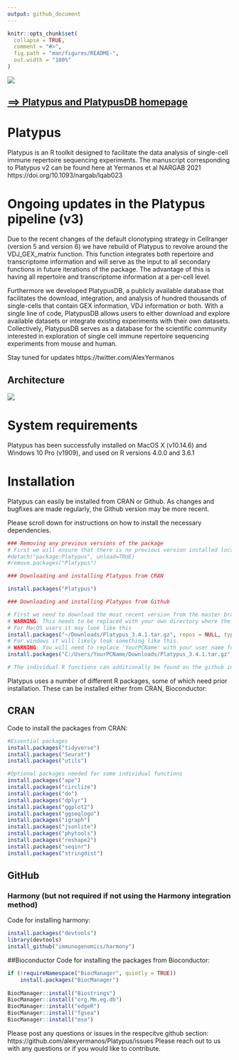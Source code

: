 ```yaml
---
output: github_document
---
```


<!-- README.md is generated from README.Rmd. Please edit that file -->

```r
knitr::opts_chunk$set(
  collapse = TRUE,
  comment = "#>",
  fig.path = "man/figures/README-",
  out.width = "100%"
)
```

![](https://repository-images.githubusercontent.com/297313954/10e0a180-713e-11eb-9a23-ef93a9d86e8b)

## [==> Platypus and PlatypusDB homepage](https://alexyermanos.github.io/Platypus/index.html "Platypus and PlatypusDB homepage")

# Platypus

Platypus is an R toolkit designed to facilitate the data analysis of single-cell immune repertoire sequencing experiments. The manuscript corresponding to Platypus v2 can be found here at Yermanos et al NARGAB 2021 https://doi.org/10.1093/nargab/lqab023

# Ongoing updates in the Platypus pipeline (v3)
Due to the recent changes of the default clonotyping strategy in Cellranger (version 5 and version 6) we have rebuild of Platypus to revolve around the VDJ_GEX_matrix function. This function integrates both repertoire and transcriptome information and will serve as the input to all secondary functions in  future iterations of the package. The advantage of this is having all repertoire and transcriptome information at a per-cell level. 

Furthermore we developed PlatypusDB, a publicly available database that facilitates the download, integration, and analysis of hundred thousands of single-cells that contain GEX information, VDJ information or both. With a single line of code, PlatypusDB allows users to either download and explore available datasets or integrate existing experiments with their own datasets. Collectively, PlatypusDB serves as a database for the scientific community interested in exploration of single cell immune repertoire sequencing experiments from mouse and human.

Stay tuned for updates https://twitter.com/AlexYermanos

## Architecture
![](https://github.com/PlatypusDB/PlatypusDB_admin/blob/main/docs/images/PlatypusV3_abstract.png)

# System requirements

Platypus has been successfully installed on MacOS X (v10.14.6) and Windows 10 Pro (v1909), and used on R versions 4.0.0 and 3.6.1

# Installation

Platypus can easily be installed from CRAN or Github. As changes and bugfixes are made regularly, the Github version may be more recent.

Please scroll down for instructions on how to install the necessary dependencies. 

```r

### Removing any previous versions of the package
# First we will ensure that there is no previous version installed locally
#detach("package:Platypus", unload=TRUE)
#remove.packages("Platypus")

### Downloading and installing Platypus from CRAN

install.packages("Platypus")

### Downloading and installing Platypus from Github

# First we need to download the most recent version from the master branch at https://github.com/alexyermanos/Platypus we can install the package using the following command. 
# WARNING: This needs to be replaced with your own directory where the downloaded package is found
# For MacOS users it may look like this
install.packages("~/Downloads/Platypus_3.4.1.tar.gz", repos = NULL, type="source")
# For windows it will likely look something like this. 
# WARNING: You will need to replace 'YourPCName' with your user name for the windows account in the directory. 
install.packages("C:/Users/YourPCName/Downloads/Platypus_3.4.1.tar.gz", repos = NULL, type="source")

# The individual R functions can additionally be found on the github in the Functions branch. Within this branch, there is a folder "R" which contains the individual functions. This can similarly be downloaded and loaded into the R environment incase not all functions are desired. Similarly, these functions are actively updated and may include more features than the in current CRAN version. 

```

Platypus uses a number of different R packages, some of which need prior installation. These can be installed either from CRAN, Bioconductor:

## CRAN
Code to install the packages from CRAN:
```r

#Essential packages
install.packages("tidyverse")
install.packages("Seurat")
install.packages("utils")

#Optional packages needed for some individual functions
install.packages("ape")
install.packages("circlize")
install.packages("do")
install.packages("dplyr")
install.packages("ggplot2")
install.packages("ggseqlogo")
install.packages("igraph")
install.packages("jsonlite")
install.packages("phytools")
install.packages("reshape2")
install.packages("seqinr")
install.packages("stringdist")

```

## GitHub

### Harmony (but not required if not using the Harmony integration method)
Code for installing harmony:
```r
install.packages("devtools")
library(devtools)
install_github("immunogenomics/harmony")
```

##Bioconductor
Code for installing the packages from Bioconductor:
```r
if (!requireNamespace("BiocManager", quietly = TRUE))
    install.packages("BiocManager")
    
BiocManager::install("Biostrings")
BiocManager::install("org.Mm.eg.db")
BiocManager::install("edgeR")
BiocManager::install("fgsea")
BiocManager::install("msa")
```

Please post any questions or issues in the respecitve github section: https://github.com/alexyermanos/Platypus/issues 
Please reach out to us with any questions or if you would like to contribute.
